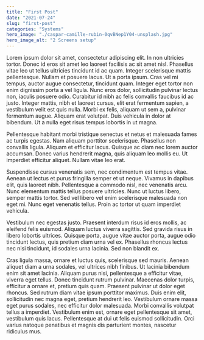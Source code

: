 ```yaml
---
title: "First Post"
date: "2021-07-24"
slug: "first-post"
categories: "Systems"
hero_image: "./caspar-camille-rubin-0qvBNep1Y04-unsplash.jpg"
hero_image_alt: "2 Screens setup"
---
```


Lorem ipsum dolor sit amet, consectetur adipiscing elit. In non ultricies tortor. Donec id eros sit amet leo laoreet facilisis ac sit amet nisl. Phasellus vitae leo ut tellus ultricies tincidunt id ac quam. Integer scelerisque mattis pellentesque. Nullam et posuere lacus. Ut a porta ipsum. Cras vel mi tempus, auctor augue consectetur, tincidunt quam. Integer eget tortor non enim dignissim porta a vel ligula. Nunc eros dolor, sollicitudin pulvinar lectus non, iaculis posuere odio. Curabitur id nibh ac felis convallis faucibus id ac justo. Integer mattis, nibh et laoreet cursus, elit erat fermentum sapien, a vestibulum velit est quis nulla. Morbi ex felis, aliquam ut sem a, pulvinar fermentum augue. Aliquam erat volutpat. Duis vehicula in dolor at bibendum. Ut a nulla eget risus tempus lobortis in ut magna.

Pellentesque habitant morbi tristique senectus et netus et malesuada fames ac turpis egestas. Nam aliquam porttitor scelerisque. Phasellus non convallis ligula. Aliquam et efficitur lacus. Quisque ac diam nec lorem auctor accumsan. Donec varius hendrerit magna, quis aliquam leo mollis eu. Ut imperdiet efficitur aliquet. Nullam vitae leo erat.

Suspendisse cursus venenatis sem, nec condimentum est tempus vitae. Aenean ut lectus et purus fringilla semper et ut neque. Vivamus in dapibus elit, quis laoreet nibh. Pellentesque a commodo nisl, nec venenatis arcu. Nunc elementum mattis tellus posuere ultricies. Nunc ut luctus libero, semper mattis tortor. Sed vel libero vel enim scelerisque malesuada non eget mi. Nunc eget venenatis tellus. Proin ac tortor ut quam imperdiet vehicula.

Vestibulum nec egestas justo. Praesent interdum risus id eros mollis, ac eleifend felis euismod. Aliquam luctus viverra sagittis. Sed gravida risus in libero lobortis ultrices. Quisque porta, augue vitae auctor porta, augue odio tincidunt lectus, quis pretium diam urna vel ex. Phasellus rhoncus lectus nec nisi tincidunt, id sodales urna lacinia. Sed non blandit ex.

Cras ligula massa, ornare et luctus quis, scelerisque sed mauris. Aenean aliquet diam a urna sodales, vel ultrices nibh finibus. Ut lacinia bibendum enim sit amet lacinia. Aliquam purus nisi, pellentesque a efficitur vitae, viverra eget tellus. Donec tincidunt rutrum pulvinar. Maecenas dolor turpis, efficitur a ornare et, pretium quis quam. Praesent pulvinar ut dolor eget rhoncus. Sed rutrum diam vitae ipsum porttitor maximus. Duis enim elit, sollicitudin nec magna eget, pretium hendrerit leo. Vestibulum ornare massa eget purus sodales, nec efficitur dolor malesuada. Morbi convallis volutpat tellus a imperdiet. Vestibulum enim est, ornare eget pellentesque sit amet, vestibulum quis lacus. Pellentesque at dui ut felis euismod sollicitudin. Orci varius natoque penatibus et magnis dis parturient montes, nascetur ridiculus mus.
